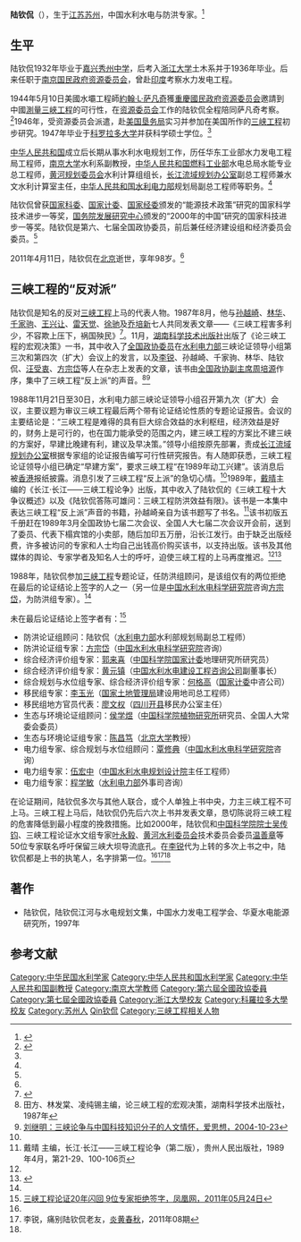 '''陆钦侃'''（{{bd|1913年|8月22日|2011年|4月11日|catIdx=Lu陆钦侃}}），生于[[江苏|江苏]][[苏州|苏州]]，中国水利水电与防洪专家。<ref name=czx>{{cite web|url=http://www.zhuanxing.cn/html/dam/80.html|title=陆钦侃|publisher=传知行社会经济研究所|date=2011-05-27|deadurl=yes|archiveurl=https://web.archive.org/web/20130411200718/http://www.zhuanxing.cn/html/dam/80.html|archivedate=2013-04-11}}</ref>

== 生平 ==
陆钦侃1932年毕业于[[嘉兴|嘉兴]][[秀州中学|秀州中学]]，后考入[[浙江大学|浙江大学]]土木系并于1936年毕业。后来任职于[[南京国民政府|南京国民政府]][[资源委员会|资源委员会]]，曾赴[[印度|印度]]考察水力发电工程。

1944年5月10日美國水壩工程師[[約翰·L·萨凡奇|約翰·L·萨凡奇]]獲[[重慶國民政府|重慶國民政府]][[资源委员会|资源委员会]]邀請到中國[[測量|測量]][[三峽工程|三峽工程]]的可行性，在[[资源委员会|资源委员会]]工作的陆钦侃全程陪同萨凡奇考察。<ref>{{cite news|title=孙越崎，学生领袖、煤油大王与三峡工程反对派的重要领军人物|url=https://www.epochtimes.com/gb/19/5/15/n11261433.htm|date=2019-05-16|publisher=[[大纪元时报|大纪元时报]]|author=[[王维洛|王维洛]]|}}</ref>1946年，受资源委员会派遣，赴[[美国垦务局|美国垦务局]]实习并参加在美国所作的[[三峡工程|三峡工程]]初步研究。1947年毕业于[[科罗拉多大学|科罗拉多大学]]并获科学硕士学位。<ref name=czx/>

[[中华人民共和国|中华人民共和国]]成立后长期从事水利水电规划工作，历任华东工业部水力发电工程局工程师，[[南京大学|南京大学]]水利系副教授，[[中华人民共和国燃料工业部|中华人民共和国燃料工业部]]水电总局水能专业总工程师，[[黄河规划委员会|黄河规划委员会]]水利计算组组长，[[长江流域规划办公室|长江流域规划办公室]]副总工程师兼水文水利计算室主任，[[中华人民共和国水利电力部|中华人民共和国水利电力部]]规划局副总工程师等职务。<ref name=czx/>

陆钦侃曾获[[国家科委|国家科委]]、[[国家计委|国家计委]]、[[国家经委|国家经委]]颁发的“能源技术政策”研究的国家科学技术进步一等奖，[[国务院发展研究中心|国务院发展研究中心]]颁发的“2000年的中国”研究的国家科技进步一等奖。陆钦侃是第六、七届全国政协委员，前后兼任经济建设组和经济委员会委员。<ref name=czx/>

2011年4月11日，陆钦侃在[[北京|北京]]逝世，享年98岁。<ref name=czx/>

== 三峡工程的“反对派”==

陆钦侃是知名的反对[[三峡工程|三峡工程]]上马的代表人物。1987年8月，他与[[孙越崎|孙越崎]]、[[林华_(1913年)|林华]]、[[千家驹|千家驹]]、[[王兴让|王兴让]]、[[雷天觉|雷天觉]]、[[徐驰|徐驰]]及[[乔培新|乔培新]]七人共同发表文章——《三峡工程害多利少，不容欺上压下，祸国殃民》<ref>{{cite journal en|quotes = 
|last = 
|first = 
|author =孙越崎、林华、千家驹、王兴让、雷天觉、徐驰、陆钦侃、乔培新
|coauthors = 
|date =198708
|year = 
|month = 
|title =《三峡工程害多利少，不容欺上压下，祸国殃民》
|journal =水土保持通报
|volume = 
|issue =1987年8月 第7卷 第4期
|pages =16-24
|publisher =中国科学院水利部水保所；水利部水土保持监测中心
|location =陕西省咸阳市
|issn =1000-288X
|pmid =
|doi =
|bibcode = 
|oclc =
|id = 
|url =http://stbctb.alljournal.com.cn/ch/reader/issue_list.aspx?year_id=1987&quarter_id=4
|language = Zh-hans
|format = 
|accessdate = 
|laysummary = 
|laysource = 
|laydate = 
|quote =
}}</ref>。11月，[[湖南科学技术出版社|湖南科学技术出版社]]出版了《论三峡工程的宏观决策》一书，其中收入了[[全国政协委员|全国政协委员]]在[[中华人民共和国水利电力部|水利电力部]]三峡论证领导小组第三次和第四次（扩大）会议上的发言，以及[[李锐_(1917年)|李锐]]、孙越崎、千家驹、林华、陆钦侃、[[汪受衷|汪受衷]]、[[方宗岱|方宗岱]]等人在杂志上发表的文章，该书由[[全国政协副主席|全国政协副主席]][[周培源|周培源]]作序，集中了三峡工程“反上派”的声音。<ref>田方、林发棠、凌纯锡主编，论三峡工程的宏观决策，湖南科学技术出版社，1987年</ref><ref name=asx>[http://www.aisixiang.com/data/4409.html 刘继明：三峡论争与中国科技知识分子的人文情怀，爱思想，2004-10-23]</ref>

1988年11月21日至30日，水利电力部三峡论证领导小组召开第九次（扩大）会议，主要议题为审议三峡工程最后两个带有论证结论性质的专题论证报告。会议的主要结论是：“三峡工程是难得的具有巨大综合效益的水利枢纽，经济效益是好的，财务上是可行的，也在国力能承受的范围之内，建三峡工程的方案比不建三峡的方案好，早建比晚建有利，建议及早决策。”领导小组按原先部署，责成[[长江流域规划办公室|长江流域规划办公室]]根据专家组的论证报告编写可行性研究报告。有人随即获悉，三峡工程论证领导小组已确定“早建方案”，要求三峡工程“在1989年动工兴建”。该消息后被[[香港|香港]]报纸披露。消息引发了三峡工程“反上派”的急切心情。<ref name=asx/>1989年，[[戴晴|戴晴]]主编的《长江·长江——三峡工程论争》出版，其中收入了陆钦侃的《三峡工程十大争议概述》以及《陆钦侃答陈可雄问：三峡工程防洪效益有限》。该书是一本集中表达三峡工程“反上派”声音的书籍，孙越崎亲自为该书题写了书名。<ref>戴晴 主编，长江·长江——三峡工程论争（第二版），贵州人民出版社，1989年4月，第21-29、100-106页</ref>该书初版五千册赶在1989年3月全国政协七届二次会议、全国人大七届二次会议开会前，送到了委员、代表下榻宾馆的小卖部，随后加印五万册，沿长江发行。由于缺乏出版经费，许多被访问的专家和人士均自己出钱高价购买该书，以支持出版。该书及其他媒体的舆论、专家学者及知名人士的呼吁，迫使三峡工程的上马再度推迟。<ref name=asx/><ref name=wy>{{cite web|url=http://news.163.com/11/0425/09/72FQFPO400014AED.html|title=那个寂寞的三峡反对者走了|publisher=网易|date=2011-04-25|access-date=2011-05-03|archive-url=https://web.archive.org/web/20110506005403/http://news.163.com/11/0425/09/72FQFPO400014AED.html|archive-date=2011-05-06|dead-url=yes}}</ref>

1988年，陆钦侃参加[[三峡工程|三峡工程]]专题论证，任防洪组顾问，是该组仅有的两位拒绝在最后的论证结论上签字的人之一（另一位是[[中国水利水电科学研究院|中国水利水电科学研究院]]咨询[[方宗岱|方宗岱]]，为防洪组专家）。<ref name=czx/>

未在最后论证结论上签字者有：<ref name=fhw>[http://news.ifeng.com/mainland/detail_2011_05/24/6586565_0.shtml 三峡工程论证20年闪回 9位专家拒绝签字，凤凰网，2011年05月24日]</ref>
*防洪论证组顾问：陆钦侃（[[中华人民共和国水利电力部|水利电力部]]水利部规划局副总工程师）
*防洪论证组专家：[[方宗岱|方宗岱]]（[[中国水利水电科学研究院|中国水利水电科学研究院]]咨询）
*综合经济评价组专家：[[郭来喜|郭来喜]]（[[中国科学院|中国科学院]][[国家计委|国家计委]]地理研究所研究员）
*综合经济评价组专家：[[黄元镇|黄元镇]]（[[中国水利水电建设工程咨询公司|中国水利水电建设工程咨询公司]]副董事长）
*综合规划与水位组专家、综合经济评价组专家：[[何格高|何格高]]（[[国家计委|国家计委]]中咨公司）
*移民组专家：[[李玉光_(国家土地管理局)|李玉光]]（[[国家土地管理局|国家土地管理局]]建设用地司总工程师）
*移民组地方官员代表：[[廖文权|廖文权]]（[[四川|四川]][[开县|开县]]移民办公室主任）
*生态与环境论证组顾问：[[侯学煜|侯学煜]]（[[中国科学院植物研究所|中国科学院植物研究所]]研究员、全国人大常委会委员）
*生态与环境论证组专家：[[陈昌笃|陈昌笃]]（[[北京大学|北京大学]]教授）
*电力组专家、综合规划与水位组顾问：[[覃修典|覃修典]]（[[中国水利水电科学研究院|中国水利水电科学研究院]]咨询）
*电力组专家：[[伍宏中|伍宏中]]（[[中国水利水电规划设计院|中国水利水电规划设计院]]主任工程师）
*电力组专家：[[程学敏|程学敏]]（[[中华人民共和国水利电力部|水利电力部]]外事司咨询）

在论证期间，陆钦侃多次与其他人联合，或个人单独上书中央，力主三峡工程不可上马。三峡工程上马后，陆钦侃仍先后六次上书并发表文章，恳切陈说将三峡工程的危害降低到最小程度的挽救措施。比如2000年，陆钦侃和[[中国科学院院士|中国科学院院士]][[吴传钧|吴传钧]]、三峡工程论证水文组专家[[叶永毅|叶永毅]]、[[黄河水利委员会|黄河水利委员会]]技术委员会委员[[温善章|温善章]]等50位专家联名呼吁保留三峡大坝导流底孔。在[[李锐|李锐]]代为上转的多次上书之中，陆钦侃都是上书的执笔人，名字排第一位。<ref name=czx/><ref>李锐，痛别陆钦侃老友，[[炎黄春秋|炎黄春秋]]，2011年08期</ref><ref name=wy/>

==著作==
*陆钦侃，陆钦侃江河与水电规划文集，中国水力发电工程学会、华夏水电能源研究所，1997年

== 参考文献 ==
{{reflist}}

{{DEFAULTSORT:Lu陆钦侃}}
[[Category:中华民国水利学家|Category:中华民国水利学家]]
[[Category:中华人民共和国水利学家|Category:中华人民共和国水利学家]]
[[Category:中华人民共和国副教授|Category:中华人民共和国副教授]]
[[Category:南京大学教师|Category:南京大学教师]]
[[Category:第六屆全國政協委員|Category:第六屆全國政協委員]]
[[Category:第七屆全國政協委員|Category:第七屆全國政協委員]]
[[Category:浙江大學校友|Category:浙江大學校友]]
[[Category:科羅拉多大學校友|Category:科羅拉多大學校友]]
[[Category:苏州人|Category:苏州人]]
[[Category:陆姓|Qin钦侃]]
[[Category:三峡工程相关人物|Category:三峡工程相关人物]]